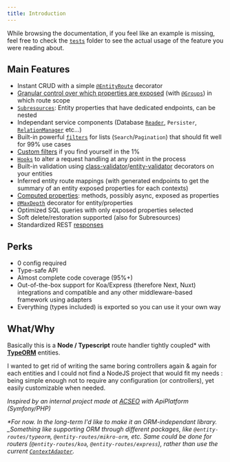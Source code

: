 ```yaml
---
title: Introduction
---
```



<DocAlert status="success" >

While browsing the documentation, if you feel like an example is missing, feel free to check the
[`tests`](https://github.com/astahmer/entity-routes/tree/main/tests) folder to see the actual usage of the feature you
were reading about.

</DocAlert>

## Main Features

-   Instant CRUD with a simple [`@EntityRoute`](/definitions#entityroute) decorator
-   [Granular control over which properties are exposed](/entity-routes/groups/introduction) (with
    [`@Groups`](/definitions#groups)) in which route scope
-   [`Subresources`](/entity-routes/subresources): Entity properties that have dedicated endpoints, can be nested
-   Independant service components (Database [`Reader`](/definitions/classes/reader), `Persister`,
    [`RelationManager`](/definitions/classes/relationmanager) etc...)
-   Built-in powerful [`filters`](/entity-routes/filters) for lists (`Search`/`Pagination`) that should fit well for 99%
    use cases
-   [Custom filters](/entity-routes/filters/custom-filter) if you find yourself in the 1%
-   [`Hooks`](/entity-routes/hooks) to alter a request handling at any point in the process
-   Built-in validation using
    [class-validator](https://github.com/typestack/class-validator)/[entity-validator](https://github.com/astahmer/entity-validator)
    decorators on your entities
-   Inferred entity route mappings (with generated endpoints to get the summary of an entity exposed properties for each
    contexts)
-   [Computed properties](/entity-groups/groups/introduction#computed-property): methods, possibly async, exposed as
    properties
-   [`@MaxDepth`](/definitions#maxdepth) decorator for entity/properties
-   Optimized SQL queries with only exposed properties selected
-   Soft delete/restoration supported (also for Subresources)
-   Standardized REST [responses](/entity-routes/response-format)

## Perks

-   0 config required
-   Type-safe API
-   Almost complete code coverage (95%+)
-   Out-of-the-box support for Koa/Express (therefore Next, Nuxt) integrations and compatible and any other
    middleware-based framework using adapters
-   Everything (types included) is exported so you can use it your own way

## What/Why

Basically this is a **Node / Typescript** route handler tightly coupled\* with
**[TypeORM](https://github.com/typeorm/typeorm/)** entities.

I wanted to get rid of writing the same boring controllers again & again for each entities and I could not find a NodeJS
project that would fit my needs : being simple enough not to require any configuration (or controllers), yet easily
customizable when needed.

_Inspired by an internal project made at [ACSEO](https://acseo.fr/) with ApiPlatform (Symfony/PHP)_

_\*For now. In the long-term I'd like to make it an ORM-independant library. \_Something like supporting ORM through
different packages, like `@entity-routes/typeorm`, `@entity-routes/mikro-orm`, etc. Same could be done for routers
(`@entity-routes/koa`, `@entity-routes/express`), rather than use the current
[`ContextAdapter`](/definitions#contextadapter)._
